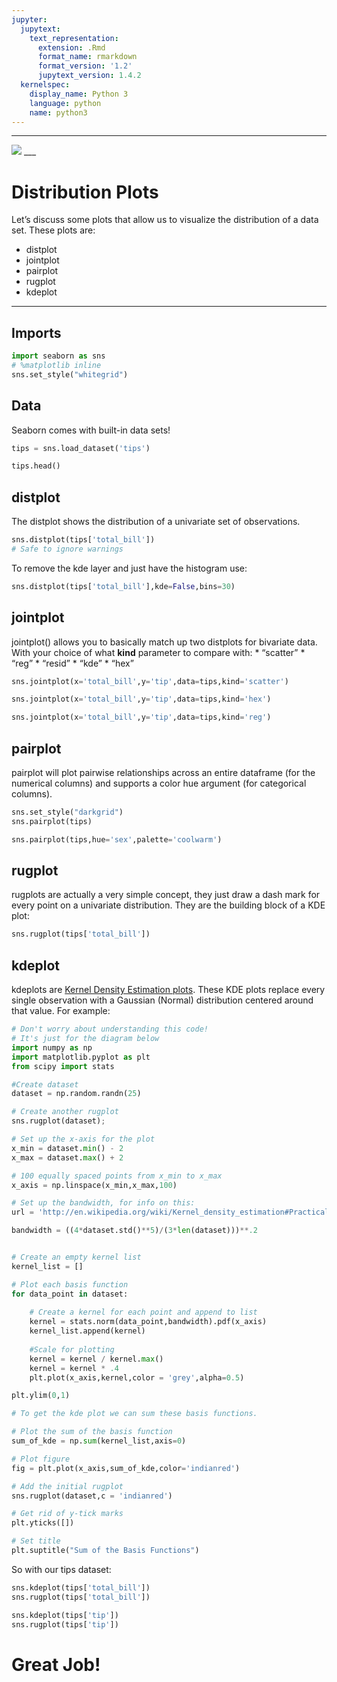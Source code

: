 ```yaml
---
jupyter:
  jupytext:
    text_representation:
      extension: .Rmd
      format_name: rmarkdown
      format_version: '1.2'
      jupytext_version: 1.4.2
  kernelspec:
    display_name: Python 3
    language: python
    name: python3
---
```


___

<a href='http://www.pieriandata.com'> <img src='../Pierian_Data_Logo.png' /></a>
___


# Distribution Plots

Let's discuss some plots that allow us to visualize the distribution of a data set. These plots are:

* distplot
* jointplot
* pairplot
* rugplot
* kdeplot


___
## Imports

```python
import seaborn as sns
# %matplotlib inline
sns.set_style("whitegrid")
```

## Data
Seaborn comes with built-in data sets!

```python
tips = sns.load_dataset('tips')
```

```python
tips.head()
```

## distplot

The distplot shows the distribution of a univariate set of observations.

```python
sns.distplot(tips['total_bill'])
# Safe to ignore warnings
```

To remove the kde layer and just have the histogram use:

```python
sns.distplot(tips['total_bill'],kde=False,bins=30)
```

## jointplot

jointplot() allows you to basically match up two distplots for bivariate data. With your choice of what **kind** parameter to compare with: 
* “scatter” 
* “reg” 
* “resid” 
* “kde” 
* “hex”

```python
sns.jointplot(x='total_bill',y='tip',data=tips,kind='scatter')
```

```python
sns.jointplot(x='total_bill',y='tip',data=tips,kind='hex')
```

```python
sns.jointplot(x='total_bill',y='tip',data=tips,kind='reg')
```

## pairplot

pairplot will plot pairwise relationships across an entire dataframe (for the numerical columns) and supports a color hue argument (for categorical columns). 

```python
sns.set_style("darkgrid")
sns.pairplot(tips)
```

```python
sns.pairplot(tips,hue='sex',palette='coolwarm')
```

## rugplot

rugplots are actually a very simple concept, they just draw a dash mark for every point on a univariate distribution. They are the building block of a KDE plot:

```python
sns.rugplot(tips['total_bill'])
```

## kdeplot

kdeplots are [Kernel Density Estimation plots](http://en.wikipedia.org/wiki/Kernel_density_estimation#Practical_estimation_of_the_bandwidth). These KDE plots replace every single observation with a Gaussian (Normal) distribution centered around that value. For example:

```python
# Don't worry about understanding this code!
# It's just for the diagram below
import numpy as np
import matplotlib.pyplot as plt
from scipy import stats

#Create dataset
dataset = np.random.randn(25)

# Create another rugplot
sns.rugplot(dataset);

# Set up the x-axis for the plot
x_min = dataset.min() - 2
x_max = dataset.max() + 2

# 100 equally spaced points from x_min to x_max
x_axis = np.linspace(x_min,x_max,100)

# Set up the bandwidth, for info on this:
url = 'http://en.wikipedia.org/wiki/Kernel_density_estimation#Practical_estimation_of_the_bandwidth'

bandwidth = ((4*dataset.std()**5)/(3*len(dataset)))**.2


# Create an empty kernel list
kernel_list = []

# Plot each basis function
for data_point in dataset:
    
    # Create a kernel for each point and append to list
    kernel = stats.norm(data_point,bandwidth).pdf(x_axis)
    kernel_list.append(kernel)
    
    #Scale for plotting
    kernel = kernel / kernel.max()
    kernel = kernel * .4
    plt.plot(x_axis,kernel,color = 'grey',alpha=0.5)

plt.ylim(0,1)
```

```python
# To get the kde plot we can sum these basis functions.

# Plot the sum of the basis function
sum_of_kde = np.sum(kernel_list,axis=0)

# Plot figure
fig = plt.plot(x_axis,sum_of_kde,color='indianred')

# Add the initial rugplot
sns.rugplot(dataset,c = 'indianred')

# Get rid of y-tick marks
plt.yticks([])

# Set title
plt.suptitle("Sum of the Basis Functions")
```

So with our tips dataset:

```python
sns.kdeplot(tips['total_bill'])
sns.rugplot(tips['total_bill'])
```

```python
sns.kdeplot(tips['tip'])
sns.rugplot(tips['tip'])
```

# Great Job!

